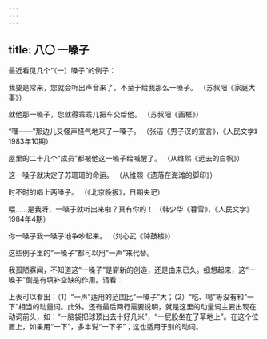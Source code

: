 ```yaml
---
---
---
```

title: 八〇 一嗓子
---






最近看见几个“（一）嗓子”的例子：

我要是常来，您就会听出声音来了，不至于给我那么一嗓子。 （苏叔阳《家庭大事》）

就他那一嗓子，您就得乖乖儿把车交给他。 （苏叔阳《画框》）

“嘿——”那边儿又怪声怪气地来了一嗓子。 （张洁《男子汉的宣言》，《人民文学》1983年10期）

屋里的二十几个“成员”都被他这一嗓子给喊醒了。 （从维熙《远去的白帆》）

这一嗓子就决定了苏珊珊的命运。 （从维熙《遗落在海滩的脚印》）

时不时的唱上两嗓子。 （《北京晚报》，日期失记）

喂……是我呀，一嗓子就听出来啦？真有你的！ （韩少华《暮雪》，《人民文学》1984年4期）

你一嗓子我一嗓子地争吵起来。 （刘心武《钟鼓楼》）

这些例子里的“一嗓子”都可以用“一声”来代替。

我孤陋寡闻，不知道这“一嗓子”是崭新的创造，还是由来已久。细想起来，这“一嗓子”倒是有填补空缺的作用。请看：



上表可以看出：（1）“一声”适用的范围比“一嗓子”大；（2）“吃、喝”等没有和“一下”相当的动量词。此外，还有最后两行需要说明，就是这里的动量词主要出现在动词前头，如：“一脑袋把球顶出去十好几米”，“一屁股坐在了草地上”。在这个位置上，如果用“一下”，多半说“一下子”；这也适用于别的动词。